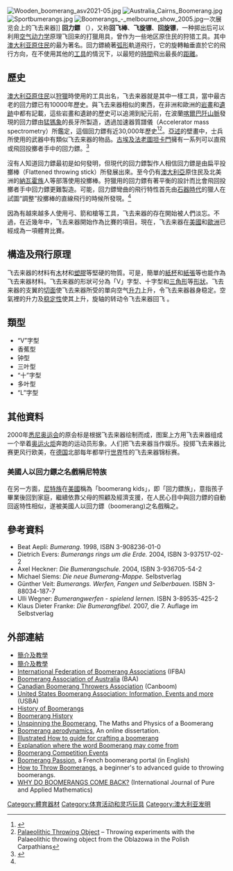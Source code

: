 {{noteTA
|T=zh-cn:飞去来器; zh-hk:回力鏢; zh-tw:迴力鏢; zh-my:回力镖;
|1=zh-cn:飞去来器; zh-hk:回力鏢; zh-tw:迴力鏢; zh-my:回力镖;}}
[[File:Wooden_boomerang_asv2021-05.jpg|right]]
<!--[[File:Flügelprofil.png|thumb]]
[[File:Jagdbumerangs.jpg|thumb]]-->
[[File:Australia_Cairns_Boomerang.jpg|thumb]]
[[File:Sportbumerangs.jpg|thumb]]
[[File:Boomerangs_-_melbourne_show_2005.jpg|thumb]]一次展览会上的飞去来器]]
'''回力鏢''' （{{lang|en|Boomerang}}），又称'''回飞棒'''、'''飞旋镖'''、'''回旋镖'''，一种掷出后可以利用[[空气动力学|空气动力学]]原理飞回来的打獵用具，曾作为一些地区原住民的狩猎工具。其中[[澳大利亚原住民|澳大利亚原住民]]的最为著名。回力鏢繞著[[弧形|弧形]]軌道飛行，它的旋轉軸垂直於它的飛行方向，在不使用其他的[[工具|工具]]的情況下，以最短的[[時間|時間]]飛出最長的[[距離|距離]]。

== 歷史 ==
[[澳大利亞原住民|澳大利亞原住民]]以[[狩獵|狩獵]]時使用的工具出名，飞去来器就是其中一樣工具，當中最古老的回力鏢已有10000年歷史。與飞去来器相似的東西，在非洲和歐洲的[[岩畫|岩畫]]和[[遺跡|遺跡]]中都有記載，這些岩畫和遺跡的歷史可以追溯到紀元前，在波蘭[[喀爾巴阡山脈|喀爾巴阡山脈]]發現的回力鏢由[[猛獁象|猛獁象]]的長牙所製造，透過加速器質譜儀（Accelerator mass spectrometry）所鑑定，這個回力鏢有近30,000年歷史<ref>{{Cite web |url=http://www.oblazowa.pan.krakow.pl/en/zabytki.htm |title=Oblazowa Cave Finds |accessdate=2008-12-04 |archive-date=2008-12-04 |archive-url=https://web.archive.org/web/20081204042310/http://www.oblazowa.pan.krakow.pl/en/zabytki.htm |dead-url=yes }}</ref><ref>[http://www.rediboom.com/englisch/geschich/polen.html Palaeolithic Throwing Object] {{Wayback|url=http://www.rediboom.com/englisch/geschich/polen.html |date=20081205065827 }} – Throwing experiments with the Palaeolithic throwing object from the Oblazowa in the Polish Carpathians</ref>。[[亞述|亞述]]的壁畫中，士兵所使用的武器中有類似飞去来器的物品。[[古埃及|古埃及]][[法老|法老]][[圖坦卡門|圖坦卡門]]擁有一系列可以直飛或飛回投擲者手中的回力鏢。<ref name="Boomer">{{cite web |url=http://www.rangs.co.uk/boomhistory.htm |title=Boomerang History |publisher=www.rangs.co.uk |accessdate=2008-10-17 |deadurl=yes |archiveurl=https://web.archive.org/web/20070630052119/http://www.rangs.co.uk/boomhistory.htm |archivedate=2007-06-30 }}</ref>

沒有人知道回力鏢最初是如何發明，但現代的回力鏢製作人相信回力鏢是由扁平投擲棒（Flattened throwing stick）所發展出來。至今仍有[[澳大利亞|澳大利亞]]原住民及北美洲的[[納瓦霍族|納瓦霍族]]人等部落使用投擲棒。狩獵用的回力鏢有著平衡的設計而比會飛回投擲者手中回力鏢更難製造。可能，回力鏢彎曲的飛行特性首先由[[石器時代|石器時代]]的獵人在試圖“調整”投擲棒的直線飛行的時候所發現。<ref name="Boomer"></ref>

因為有越來越多人使用弓、箭和槍等工具，飞去来器的存在開始被人們淡忘。不過，在近幾年中，飞去来器開始作為比賽的項目。現在，飞去来器在[[美國|美國]]和[[歐洲|歐洲]]已經成為一項體育比賽。

== 構造及飛行原理 ==
飞去来器的材料有[[木|木]]材和[[塑膠|塑膠]]等堅硬的物質。可是，簡單的[[紙杯|紙杯]]和[[紙張|紙張]]等也能作為飞去来器材料。飞去来器的形狀可分為「V」字型、十字型和[[三角形|三角形]]等[[形狀|形狀]]。飞去来器的支翼的[[切面|切面]]使飞去来器所受的單向空气[[升力|升力]]上升，令飞去来器器身稳定。空氣裡的升力及[[稳定性|稳定性]]使其上升，旋轴的转动令飞去来器回飞 。

==  類型  ==
* “V”字型
* 香蕉型
* 钟型
* 三叶型
* “十”字型
* 多叶型
*“L”字型

== 其他資料 ==
2000年[[悉尼奥运会|悉尼奥运会]]的原会标是根据飞去来器绘制而成，图案上方用飞去来器组成一个举着[[奥运火炬|奥运火炬]]奔跑的运动员形象。人们把飞去来器当作娱乐。投掷飞去来器比赛更风行欧美，在[[德国|德国]]北部每年都举行[[世界|世界]]性的飞去来器锦标赛。

=== 美國人以回力鏢之名戲稱尼特族 ===
在另一方面，[[尼特族|尼特族]]在[[美國|美國]]稱為「boomerang kids」，即「回力鏢族」，意指孩子畢業後回到家庭，繼續依靠父母的照顧及經濟支援，在人民心目中與回力鏢的自動回返特性相似，遂被美國人以回力鏢（boomerang)之名戲稱之。

== 參考資料 ==
{{reflist}}
* Beat Aepli: ''Bumerang''. 1998, ISBN 3-908236-01-0
* Dietrich Evers: ''Bumerangs rings um die Erde.'' 2004, ISBN 3-937517-02-2
* Axel Heckner: ''Die Bumerangschule.'' 2004, ISBN 3-936705-54-2
* Michael Siems: ''Die neue Bumerang-Mappe.'' Selbstverlag
* Günther Veit: ''Bumerangs. Werfen, Fangen und Selberbauen.'' ISBN 3-88034-187-7
* Ulli Wegner: ''Bumerangwerfen - spielend lernen.'' ISBN 3-89535-425-2
* Klaus Dieter Franke: ''Die Bumerangfibel.'' 2007, die 7. Auflage im Selbstverlag

== 外部連結 ==
{{Commons+cat|Boomerang|回力镖|Boomerangs}}
* [http://twchung.tripod.com/boomerang.htm 簡介及教學]{{Wayback|url=http://twchung.tripod.com/boomerang.htm |date=20090706173044 }}
* [https://web.archive.org/web/20070627052508/http://feifei99.anyp.cn/031222111835140.aspx 簡介及教學]
* [http://www.ifba-online.com/ International Federation of Boomerang Associations]{{Wayback|url=http://www.ifba-online.com/ |date=20070703220411 }} (IFBA)
* [http://www.boomerang.org.au/ Boomerang Association of Australia]{{Wayback|url=http://www.boomerang.org.au/ |date=20080828025715 }} (BAA)
* [http://www.canboom.org/ Canadian Boomerang Throwers Association]{{Wayback|url=http://www.canboom.org/ |date=20071006112534 }} (Canboom)
* [http://www.usba.org/ United States Boomerang Association: Information, Events and more]{{Wayback|url=http://www.usba.org/ |date=20070706082234 }} (USBA)
* [http://www.rediboom.com/englisch/geschich/index.html History of Boomerangs]{{Wayback|url=http://www.rediboom.com/englisch/geschich/index.html |date=20060622035235 }}
* [http://www.boomerangs.com/history.html Boomerang History]{{Wayback|url=http://www.boomerangs.com/history.html |date=20070529092142 }}
* [http://plus.maths.org/issue7/features/boomerangs/index.html Unspinning the Boomerang]{{Wayback|url=http://plus.maths.org/issue7/features/boomerangs/index.html |date=20081205090042 }}, The Maths and Physics of a Boomerang
* [http://www.boomerangs.com/aerodynamics.html Boomerang aerodynamics]{{Wayback|url=http://www.boomerangs.com/aerodynamics.html |date=20080807142646 }}, An online dissertation.
* [https://web.archive.org/web/20070121090240/http://dangerouslyfun.com/boomerang.html Illustrated How to guide for crafting a boomerang]
* [http://www.boomerang.org.au/articles/article-what-is-a-boomerang.html Explanation where the word Boomerang may come from]{{Wayback|url=http://www.boomerang.org.au/articles/article-what-is-a-boomerang.html |date=20090208042945 }} <!-- We should really merge info from this source -->
* [http://www.boomerang.org.au/articles/article-boomerang-competition-events.html Boomerang Competition Events]{{Wayback|url=http://www.boomerang.org.au/articles/article-boomerang-competition-events.html |date=20070807152927 }}
* [https://web.archive.org/web/20070801044710/http://www.boomerangpassion.com/english.php Boomerang Passion], a French boomerang portal (in English)
* [https://web.archive.org/web/20100201232529/http://bamboorang.com/english/Throwing_instructions.html How to Throw Boomerangs], a beginner's to advanced guide to throwing boomerangs.
* [http://www.ijpam.eu/contents/2012-78-3/5/5.pdf WHY DO BOOMERANGS COME BACK?]{{Wayback|url=http://www.ijpam.eu/contents/2012-78-3/5/5.pdf |date=20140907051547 }} (International Journal of Pure and Applied Mathematics)
{{Authority control}}
{{DEFAULTSORT:回力镖}}
[[Category:體育器材|Category:體育器材]]
[[Category:体育活动和灵巧玩具|Category:体育活动和灵巧玩具]]
[[Category:澳大利亚发明|Category:澳大利亚发明]]